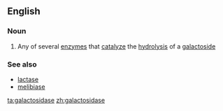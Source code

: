 ==English==

===Noun===
{{wikipedia|Galactosidases}}
{{en-noun}}

# {{context|enzyme}} Any of several [[enzyme]]s that [[catalyze]] the [[hydrolysis]] of a [[galactoside]]

===See also===
*[[lactase]]
*[[melibiase]]

[[ta:galactosidase]]
[[zh:galactosidase]]